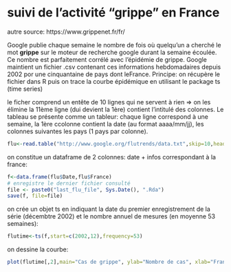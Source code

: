 suivi de l'activité "grippe" en France
======================================

autre source: https://www.grippenet.fr/fr/

Google publie chaque semaine le nombre de fois où quelqu'un a cherché le mot __grippe__ sur le moteur de recherche
google durant la semaine écoulée. Ce nombre est parfaitement corrélé avec l'épidémie de grippe. Google maintient
un fichier .csv contenant ces informations hebdomadaires depuis 2002 por une cinquantaine de pays dont leFrance.
Principe: on récupère le fichier dans R puis on trace la courbe épidémique en utilisant le package ts (time series)

le ficher comprend un entête de 10 lignes qui ne servent à rien => on les élimine
la 11ème ligne (dui devient la 1ère) contient l'intitulé des colonnes. Le tableau se présente comme un tableur:
chaque ligne correspond à une semaine, la 1ère ccolonne contient la date (au format aaaa/mm/jj), les colonnes suivantes
les pays (1 pays par colonne).

```r
flu<-read.table("http://www.google.org/flutrends/data.txt",skip=10,header=TRUE,sep=",")

```

on constitue un dataframe de 2 colonnes: date + infos correspondant à la france:

```r
f<-data.frame(flu$Date,flu$France)
# enregistre le dernier fichier consulté
file <- paste0("last_flu_file", Sys.Date(), ".Rda")
save(f, file=file)
```

on crée un objet ts en indiquant la date du premier enregistrement de la série (décembtre 2002) et le nombre annuel de 
mesures (en moyenne 53 semaines):

```r
flutime<-ts(f,start=c(2002,12),frequency=53)
```

on dessine la courbe:
```r
plot(flutime[,2],main="Cas de grippe", ylab="Nombre de cas", xlab="France")
```
